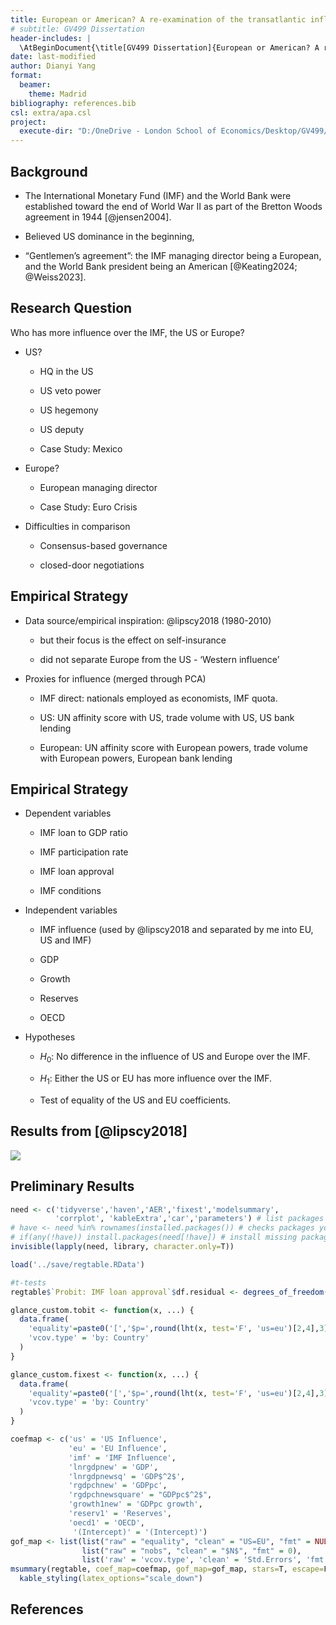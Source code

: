 ```yaml
---
title: European or American? A re-examination of the transatlantic influence over the IMF
# subtitle: GV499 Dissertation
header-includes: |
  \AtBeginDocument{\title[GV499 Dissertation]{European or American? A re-examination of the transatlantic influence over the IMF}}
date: last-modified
author: Dianyi Yang
format:
  beamer:
    theme: Madrid
bibliography: references.bib
csl: extra/apa.csl
project:
  execute-dir: "D:/OneDrive - London School of Economics/Desktop/GV499/IMF"
---
```


## Background

-   The International Monetary Fund (IMF) and the World Bank were established toward the end of World War II as part of the Bretton Woods agreement in 1944 [@jensen2004].

-   Believed US dominance in the beginning,

-   "Gentlemen's agreement": the IMF managing director being a European, and the World Bank president being an American [@Keating2024; @Weiss2023].

## Research Question

Who has more influence over the IMF, the US or Europe?

-   US?

    -   HQ in the US

    -   US veto power

    -   US hegemony

    -   US deputy

    -   Case Study: Mexico

-   Europe?

    -   European managing director

    -   Case Study: Euro Crisis

-   Difficulties in comparison

    -   Consensus-based governance

    -   closed-door negotiations

## Empirical Strategy

-   Data source/empirical inspiration: @lipscy2018 (1980-2010)

    -   but their focus is the effect on self-insurance

    -   did not separate Europe from the US - 'Western influence'

-   Proxies for influence (merged through PCA)

    -   IMF direct: nationals employed as economists, IMF quota.

    -   US: UN affinity score with US, trade volume with US, US bank lending

    -   European: UN affinity score with European powers, trade volume with European powers, European bank lending

## Empirical Strategy

-   Dependent variables

    -   IMF loan to GDP ratio

    -   IMF participation rate

    -   IMF loan approval

    -   IMF conditions

-   Independent variables

    -   IMF influence (used by @lipscy2018 and separated by me into EU, US and IMF)

    -   GDP

    -   Growth

    -   Reserves

    -   OECD

-   Hypotheses

    -   $H_0$: No difference in the influence of US and Europe over the IMF.

    -   $H_1$: Either the US or EU has more influence over the IMF.

    -   Test of equality of the US and EU coefficients.

## Results from [@lipscy2018]

![](images/clipboard-2567109775.png)

## Preliminary Results

```r
need <- c('tidyverse','haven','AER','fixest','modelsummary',
          'corrplot', 'kableExtra','car','parameters') # list packages needed
# have <- need %in% rownames(installed.packages()) # checks packages you have
# if(any(!have)) install.packages(need[!have]) # install missing packages
invisible(lapply(need, library, character.only=T))
```

```r
load('../save/regtable.RData')

#t-tests
regtable$`Probit: IMF loan approval`$df.residual <- degrees_of_freedom(regtable$`Probit: IMF loan approval`)

glance_custom.tobit <- function(x, ...) {
  data.frame(
    'equality'=paste0('[','$p=',round(lht(x, test='F', 'us=eu')[2,4],3),'$]'),
    'vcov.type' = 'by: Country'
  )
}

glance_custom.fixest <- function(x, ...) {
  data.frame(
    'equality'=paste0('[','$p=',round(lht(x, test='F', 'us=eu')[2,4],3),'$]'),
    'vcov.type' = 'by: Country'
  )
}

coefmap <- c('us' = 'US Influence',
             'eu' = 'EU Influence',
             'imf' = 'IMF Influence',
             'lnrgdpnew' = 'GDP',
             'lnrgdpnewsq' = 'GDP$^2$',
             'rgdpchnew' = 'GDPpc',
             'rgdpchnewsquare' = "GDPpc$^2$",
             'growth1new' = 'GDPpc growth',
             'reserv1' = 'Reserves',
             'oecd1' = 'OECD',
              '(Intercept)' = '(Intercept)')
gof_map <- list(list("raw" = "equality", "clean" = "US=EU", "fmt" = NULL),
                list("raw" = "nobs", "clean" = "$N$", "fmt" = 0),
                list('raw' = 'vcov.type', 'clean' = 'Std.Errors', 'fmt' = NULL))
msummary(regtable, coef_map=coefmap, gof_map=gof_map, stars=T, escape=F, output = "kableExtra") %>% 
  kable_styling(latex_options="scale_down")
```

## References {.unnumbered}

::: {#refs}
:::

